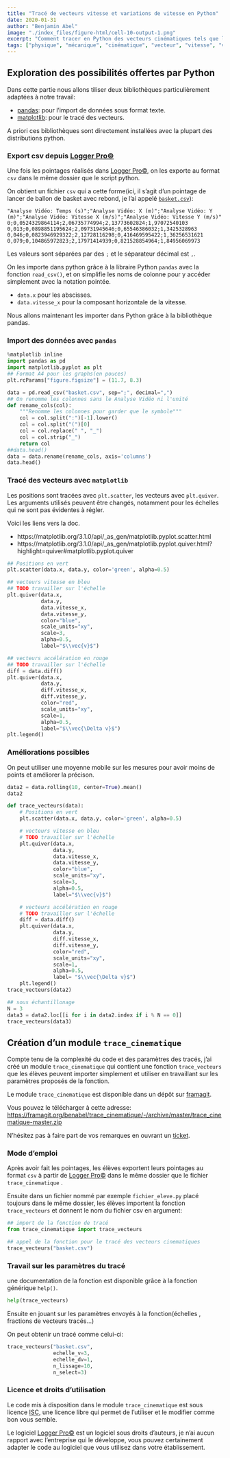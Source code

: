 ```yaml
---
title: "Tracé de vecteurs vitesse et variations de vitesse en Python"
date: 2020-01-31
author: "Benjamin Abel"
image: "./index_files/figure-html/cell-10-output-1.png"
excerpt: "Comment tracer en Python des vecteurs cinématiques tels que les vecteurs vitesse et variation de vitesse à partir de pointages de vidéos?. Après avoir expliquer comment tracer des vecteurs grâce à la bibliothèque matplotlib de Python, nous créerons une fonction de tracé qui permettra aux élèves d'adapter les tracés à leurs besoins."
tags: ["physique", "mécanique", "cinématique", "vecteur", "vitesse", "variation"]
---
```


## Exploration des possibilités offertes par Python

Dans cette partie nous allons tiliser deux bibliothèques particulièrement adaptées à notre travail:

- [pandas](https://pandas.pydata.org/): pour l'import de données sous format texte.
- [matplotlib](https://matplotlib.org/): pour le tracé des vecteurs.

A priori ces bibliothèques sont directement installées avec la plupart des distributions python.


### Export csv depuis [Logger Pro©](https://www.vernier.com/product/logger-pro-3/)

Une fois les pointages réalisés dans [Logger Pro©](https://www.vernier.com/product/logger-pro-3/), on les exporte au format `csv` dans le même dossier que le script python.

On obtient un fichier `csv` qui a cette forme(ici, il s'agit d'un pointage de lancer de ballon de basket avec rebond, je l'ai appelé [`basket.csv`](./basket.csv)):

```csv
"Analyse Vidéo: Temps (s)";"Analyse Vidéo: X (m)";"Analyse Vidéo: Y (m)";"Analyse Vidéo: Vitesse X (m/s)";"Analyse Vidéo: Vitesse Y (m/s)"
0;0,0524329864114;2,06735774994;2,13773602824;1,97072540103
0,013;0,0898851195624;2,09731945646;0,65546386032;1,3425328963
0,046;0,0823946929322;2,12728116298;0,416469595422;1,36256531621
0,079;0,104865972823;2,17971414939;0,821528854964;1,84956069973
```

Les valeurs sont séparées par des `;` et le séparateur décimal est `,`.

On les importe dans python grâce à la libraire Python `pandas` avec la fonction `read_csv()`, et on simplifie les noms de colonne pour y accéder simplement avec la notation pointée.

- `data.x` pour les abscisses.
- `data.vitesse_x` pour la composant horizontale de la vitesse.

Nous allons maintenant les importer dans Python grâce à la bibliothèque pandas.

### Import des données avec `pandas`

```python
%matplotlib inline
import pandas as pd
import matplotlib.pyplot as plt
## Format A4 pour les graphs(en pouces)
plt.rcParams["figure.figsize"] = (11.7, 8.3)
```

```python
data = pd.read_csv("basket.csv", sep=";", decimal=",")
## On renomme les colonnes sans le Analyse Vidéo ni l'unité
def rename_cols(col):
    """Renomme les colonnes pour garder que le symbole"""
    col = col.split(":")[-1].lower()
    col = col.split("(")[0]
    col = col.replace(" ", "_")
    col = col.strip("_")
    return col
##data.head()    
data = data.rename(rename_cols, axis='columns')
data.head()
```

### Tracé des vecteurs avec `matplotlib`

Les positions sont tracées avec `plt.scatter`, les vecteurs avec `plt.quiver`. Les arguments utilisés peuvent être changés, notamment pour les échelles qui ne sont pas évidentes à régler.

Voici les liens vers la doc.

- https://matplotlib.org/3.1.0/api/_as_gen/matplotlib.pyplot.scatter.html
- https://matplotlib.org/3.1.0/api/_as_gen/matplotlib.pyplot.quiver.html?highlight=quiver#matplotlib.pyplot.quiver

```python
## Positions en vert
plt.scatter(data.x, data.y, color='green', alpha=0.5)

## vecteurs vitesse en bleu
## TODO travailler sur l'échelle
plt.quiver(data.x,
           data.y,
           data.vitesse_x,
           data.vitesse_y,
           color="blue",
           scale_units="xy",
           scale=3,
           alpha=0.5,
           label="$\\vec{v}$")

## vecteurs accélération en rouge
## TODO travailler sur l'échelle
diff = data.diff()
plt.quiver(data.x,
           data.y,
           diff.vitesse_x,
           diff.vitesse_y,
           color="red",
           scale_units="xy",
           scale=1,
           alpha=0.5,
           label="$\\vec{\Delta v}$")
plt.legend()
```

### Améliorations possibles

On peut utiliser une moyenne mobile sur les mesures pour avoir moins de points et améliorer la précison.

```python
data2 = data.rolling(10, center=True).mean()
data2
```

```python
def trace_vecteurs(data):
    # Positions en vert
    plt.scatter(data.x, data.y, color='green', alpha=0.5)

    # vecteurs vitesse en bleu
    # TODO travailler sur l'échelle
    plt.quiver(data.x,
               data.y,
               data.vitesse_x,
               data.vitesse_y,
               color="blue",
               scale_units="xy",
               scale=3,
               alpha=0.5,
               label="$\\vec{v}$")

    # vecteurs accélération en rouge
    # TODO travailler sur l'échelle
    diff = data.diff()
    plt.quiver(data.x,
               data.y,
               diff.vitesse_x,
               diff.vitesse_y,
               color="red",
               scale_units="xy",
               scale=1,
               alpha=0.5,
               label= "$\\vec{\Delta v}$")
    plt.legend()
trace_vecteurs(data2)
```

```python
## sous échantillonage
N = 3
data3 = data2.loc[[i for i in data2.index if i % N == 0]]
trace_vecteurs(data3)
```

## Création d'un module `trace_cinematique`

Compte tenu de la complexité du code et des paramètres des tracés, j'ai créé un module `trace_cinematique` qui contient une fonction `trace_vecteurs` que les élèves peuvent importer simplement et utiliser en travaillant sur les paramètres proposés de la fonction.

Le module `trace_cinematique` est disponible dans un dépôt sur [framagit](https://framagit.org/benabel/trace_cinematique/).

Vous pouvez le télécharger à cette adresse: <https://framagit.org/benabel/trace_cinematique/-/archive/master/trace_cinematique-master.zip>

N'hésitez pas à faire part de vos remarques en ouvrant un [ticket](https://framagit.org/benabel/trace_cinematique/issues).


### Mode d'emploi

Après avoir fait les pointages, les élèves exportent leurs pointages au format `csv` à partir de [Logger Pro©](https://www.vernier.com/product/logger-pro-3/) dans le même dossier que le fichier `trace_cinematique` .

Ensuite dans un fichier nommé par exemple `fichier_eleve.py` placé toujours dans le même dossier, les élèves importent la fonction `trace_vecteurs` et donnent le nom du fichier csv en argument:

```python
## import de la fonction de tracé
from trace_cinematique import trace_vecteurs

## appel de la fonction pour le tracé des vecteurs cinematiques
trace_vecteurs("basket.csv")
```

### Travail sur les paramètres du tracé

une documentation de la fonction est disponible grâce à la fonction générique `help()`.

```python
help(trace_vecteurs)
```

Ensuite en jouant sur les paramètres envoyés à la fonction(échelles , fractions de vecteurs tracés…)

On peut obtenir un tracé comme celui-ci:

```python
trace_vecteurs("basket.csv",
               echelle_v=3,
               echelle_dv=1,
               n_lissage=10,
               n_select=3)
```

### Licence et droits d'utilisation

Le code mis à disposition dans le module `trace_cinematique` est sous licence [ISC](https://fr.wikipedia.org/wiki/Licence_ISC), une licence libre qui permet de l'utiliser et le modifier comme bon vous semble.

Le logiciel [Logger Pro©](https://www.vernier.com/product/logger-pro-3/) est un logiciel sous droits d'auteurs, je n'ai aucun rapport avec l'entreprise qui le développe, vous pouvez certainement adapter le code au logiciel que vous utilisez dans votre établissement.
